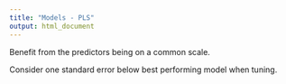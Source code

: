 ```yaml
---
title: "Models - PLS"
output: html_document
---
```


Benefit from the predictors being on a common scale.

Consider one standard error below best performing model when tuning.
